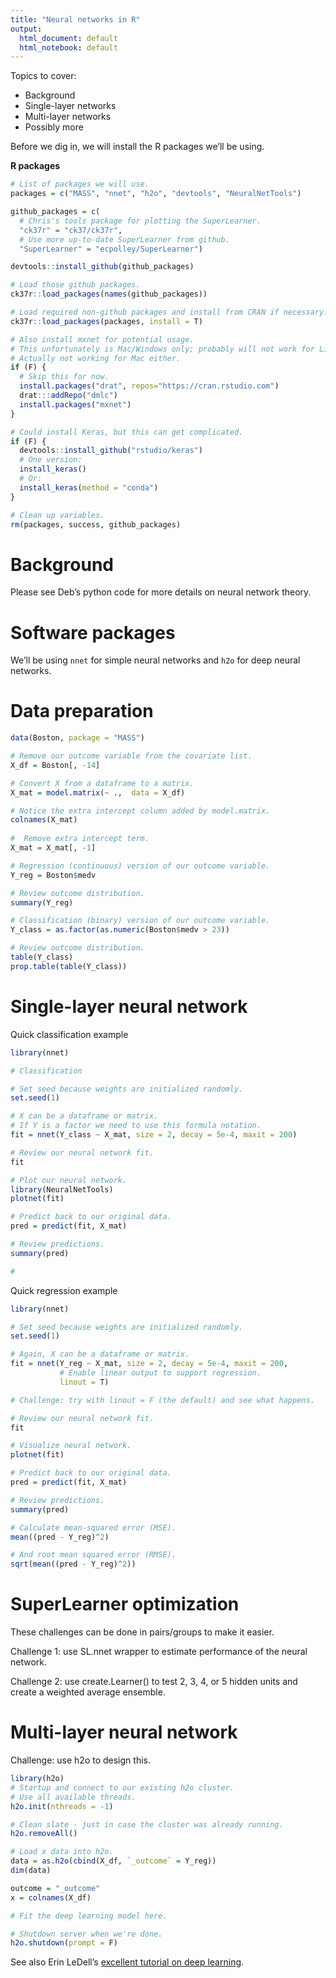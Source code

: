 ```yaml
---
title: "Neural networks in R"
output:
  html_document: default
  html_notebook: default
---
```


Topics to cover:

* Background
* Single-layer networks
* Multi-layer networks
* Possibly more


Before we dig in, we will install the R packages we'll be using.

**R packages**
```r
# List of packages we will use.
packages = c("MASS", "nnet", "h2o", "devtools", "NeuralNetTools")

github_packages = c(
  # Chris's tools package for plotting the SuperLearner.
  "ck37r" = "ck37/ck37r",
  # Use more up-to-date SuperLearner from github.
  "SuperLearner" = "ecpolley/SuperLearner")

devtools::install_github(github_packages)

# Load those github packages.
ck37r::load_packages(names(github_packages))

# Load required non-github packages and install from CRAN if necessary.
ck37r::load_packages(packages, install = T)

# Also install mxnet for potential usage.
# This unfortunately is Mac/Windows only; probably will not work for Linux.
# Actually not working for Mac either.
if (F) {
  # Skip this for now.
  install.packages("drat", repos="https://cran.rstudio.com")
  drat:::addRepo("dmlc")
  install.packages("mxnet")
}

# Could install Keras, but this can get complicated.
if (F) {
  devtools::install_github("rstudio/keras")
  # One version:
  install_keras()
  # Or:
  install_keras(method = "conda")
}

# Clean up variables.
rm(packages, success, github_packages)
```

# Background

Please see Deb's python code for more details on neural network theory.

# Software packages

We'll be using `nnet` for simple neural networks and `h2o` for deep neural networks.

# Data preparation

```r
data(Boston, package = "MASS")

# Remove our outcome variable from the covariate list.
X_df = Boston[, -14]

# Convert X from a dataframe to a matrix.
X_mat = model.matrix(~ .,  data = X_df)

# Notice the extra intercept column added by model.matrix.
colnames(X_mat)
                 
#  Remove extra intercept term.
X_mat = X_mat[, -1]

# Regression (continuous) version of our outcome variable.
Y_reg = Boston$medv

# Review outcome distribution.
summary(Y_reg)

# Classification (binary) version of our outcome variable.
Y_class = as.factor(as.numeric(Boston$medv > 23))

# Review outcome distribution.
table(Y_class)
prop.table(table(Y_class))

```

# Single-layer neural network


Quick classification example

```r
library(nnet)

# Classification

# Set seed because weights are initialized randomly.
set.seed(1)

# X can be a dataframe or matrix.
# If Y is a factor we need to use this formula notation.
fit = nnet(Y_class ~ X_mat, size = 2, decay = 5e-4, maxit = 200)

# Review our neural network fit.
fit

# Plot our neural network.
library(NeuralNetTools)
plotnet(fit)

# Predict back to our original data.
pred = predict(fit, X_mat)

# Review predictions.
summary(pred)

# 
```

Quick regression example

```r
library(nnet)

# Set seed because weights are initialized randomly.
set.seed(1)

# Again, X can be a dataframe or matrix.
fit = nnet(Y_reg ~ X_mat, size = 2, decay = 5e-4, maxit = 200,
           # Enable linear output to support regression.
           linout = T)

# Challenge: try with linout = F (the default) and see what happens.

# Review our neural network fit.
fit

# Visualize neural network.
plotnet(fit)

# Predict back to our original data.
pred = predict(fit, X_mat)

# Review predictions.
summary(pred)

# Calculate mean-squared error (MSE).
mean((pred - Y_reg)^2)

# And root mean squared error (RMSE).
sqrt(mean((pred - Y_reg)^2))

```

# SuperLearner optimization

These challenges can be done in pairs/groups to make it easier.

Challenge 1: use SL.nnet wrapper to estimate performance of the neural network.

Challenge 2: use create.Learner() to test 2, 3, 4, or 5 hidden units and create a weighted average ensemble.

# Multi-layer neural network

Challenge: use h2o to design this.

```r
library(h2o)
# Startup and connect to our existing h2o cluster.
# Use all available threads.
h2o.init(nthreads = -1)

# Clean slate - just in case the cluster was already running.
h2o.removeAll()

# Load x data into h2o.
data = as.h2o(cbind(X_df, `_outcome` = Y_reg))
dim(data)

outcome = "_outcome"
x = colnames(X_df)

# Fit the deep learning model here.

# Shutdown server when we're done.
h2o.shutdown(prompt = F)
```

See also Erin LeDell's [excellent tutorial on deep learning](https://github.com/ledell/useR-machine-learning-tutorial/blob/master/deep-neural-networks.Rmd).
